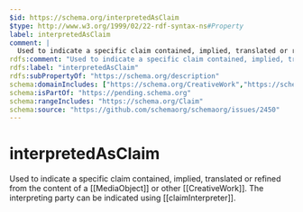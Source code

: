 ```yaml
---
$id: https://schema.org/interpretedAsClaim
$type: http://www.w3.org/1999/02/22-rdf-syntax-ns#Property
label: interpretedAsClaim
comment: |
  Used to indicate a specific claim contained, implied, translated or refined from the content of a [[MediaObject]] or other [[CreativeWork]]. The interpreting party can be indicated using [[claimInterpreter]].
rdfs:comment: "Used to indicate a specific claim contained, implied, translated or refined from the content of a [[MediaObject]] or other [[CreativeWork]]. The interpreting party can be indicated using [[claimInterpreter]]."
rdfs:label: "interpretedAsClaim"
rdfs:subPropertyOf: "https://schema.org/description"
schema:domainIncludes: ["https://schema.org/CreativeWork","https://schema.org/MediaObject"]
schema:isPartOf: "https://pending.schema.org"
schema:rangeIncludes: "https://schema.org/Claim"
schema:source: "https://github.com/schemaorg/schemaorg/issues/2450"
---
```


# interpretedAsClaim

Used to indicate a specific claim contained, implied, translated or refined from the content of a [[MediaObject]] or other [[CreativeWork]]. The interpreting party can be indicated using [[claimInterpreter]].

